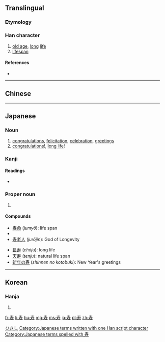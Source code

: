 {{also|壽}}
==Translingual==

===Etymology===
{{Han simp|壽}}

===Han character===
{{Han char|rn=41|rad=寸|as=04|sn=7|four=|canj=手大木戈 (QKDI)}}

# [[old age]], [[long]] [[life]]
# [[lifespan]]

====References====
* {{Han ref|kx=0294.021|dkj=07419|dj=0581.130|hdz=10504.040|uh=5BFF|ud=23551}}

----
==Chinese==
{{zh-see|壽}}
----

==Japanese==

===Noun===
{{ja-noun|k|hira=ことぶき|rom=kotobuki}}

# [[congratulations]], [[felicitation]], [[celebration]], [[greetings]]
# [[congratulations]]!, [[long live|long life]]!

===Kanji===
{{ja-kanji|grade=c|rs=寸04}}

====Readings====
* {{ja-readings|on=じゅ (''ju''), す (''su''), しゅう (''shū'')|kun=[[ことぶき]] (''kotobuki''), [[ことぶく]] ([[寿く]], ''kotobuku''), [[ことほぐ]] ([[寿ぐ]], ''kotohogu'')|nanori=[[かず]] (''kazu''), [[じ]] (''ji''), [[じゅう]] (''jū'') [[すっ]] (''sut''), [[すみ]] (''sumi''), [[とし]] (''toshi''), [[としかつ]] (''toshikatsu''), [[なが]] (''naga''), [[のぶ]] (''nobu''), [[のり]] (''nori''), [[ひさ]] (''hisa''), [[ひさし]] (''hisashi''), [[やす]] (''yasu''), [[やすし]] (''yasushi'')}}

===Proper noun===
{{ja-pos|k|proper|hira=ひさし|rom=Hisashi}}

# {{given name|male|lang=ja}}

[[Category:Japanese male given names|ひさし]]

====Compounds====
{{top2}}
* [[寿命]] (''jumyō''): life span
* {{term|寿司||{{l|en|sushi}}|tr=[[すし]], {{l|ja|sushi|sc=Latn}}|lang=ja}}
* [[寿老人]] (''jurōjin''): God of Longevity
{{mid2}}
* [[長寿]] (''chōju''): long life
* [[天寿]] (''tenju''): natural life span
* [[新年の寿]] (''shinnen no kotobuki''): New Year's greetings
{{bottom}}

[[Category:Japanese terms written with one Han script character]]
[[Category:Japanese terms spelled with 寿]]

----

==Korean==

===Hanja===
{{ko-hanja|hangeul=[[수]]|rv=su|mr=su|y=swu}}

# {{defn|lang=ko|sort=寸04}}

[[fr:寿]]
[[li:寿]]
[[hu:寿]]
[[mg:寿]]
[[ms:寿]]
[[ja:寿]]
[[pl:寿]]
[[zh:寿]]